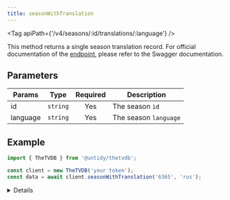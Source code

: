 ```yaml
---
title: seasonWithTranslation
---
```



<Tag apiPath={'/v4/seasons/:id/translations/:language'} />

This method returns a single season translation record. For official documentation of the
[endpoint](https://thetvdb.github.io/v4-api/#/Seasons/getSeasonTranslation), please refer to the Swagger
documentation.

## Parameters

| Params   | Type     | Required | Description           |
| -------- | -------- | :------: | --------------------- |
| id       | `string` |   Yes    | The season `id`       |
| language | `string` |   Yes    | The season `language` |

## Example

```js {4}
import { TheTVDB } from '@untidy/thetvdb';

const client = new TheTVDB('your token');
const data = await client.seasonWithTranslation('6365', 'rus');
```

<Details>

```js
{
  status: 'success',
  data: {
    overview:
      'Через предательство и кровь к власти пришел новый король. Его демоны-подручные чинят несправедливости до тех пор, пока в город однажды ночью не приходит тяжело вооруженный воин. Весь покрытый оружием, броней и шрамами он называет себя Чёрным Мечником. Размеры его меча могут сравниться только с его ненавистью к королю и его демонам.',
    language: 'rus',
  },
};
```

</Details>
